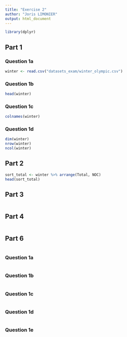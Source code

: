 ```yaml
---
title: "Exercise 2"
author: "Joris LIMONIER"
output: html_document
---
```


```r
library(dplyr)
```

## Part 1

### Question 1a

```r
winter <- read.csv("datasets_exam/winter_olympic.csv")
```

### Question 1b

```r
head(winter)
```

### Question 1c

```r
colnames(winter)
```

### Question 1d

```r
dim(winter)
nrow(winter)
ncol(winter)
```

## Part 2

```r
sort_total <- winter %>% arrange(Total, NOC)
head(sort_total)
```
## Part 3

```r

```

## Part 4

```r

```

## Part 6

```r

```

### Question 1a

```r

```

### Question 1b

```r

```

### Question 1c

```r

```

### Question 1d

```r

```

### Question 1e

```r

```
